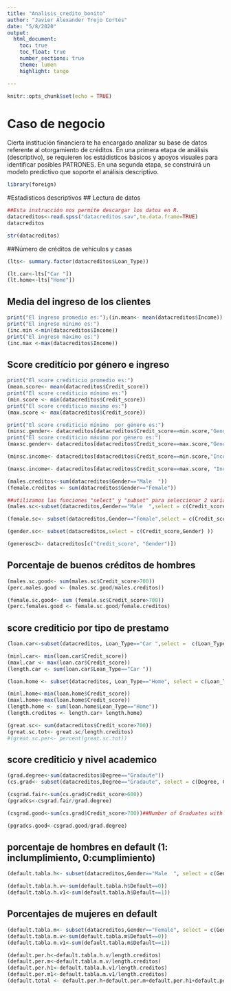 ---
title: "Analisis_credito_bonito"
author: "Javier Alexander Trejo Cortés"
date: "5/8/2020"
output: 
  html_document: 
    toc: true
    toc_float: true
    number_sections: true
    theme: lumen
    highlight: tango

---

```{r setup, include=FALSE}
knitr::opts_chunk$set(echo = TRUE)
```
# Caso de negocio
Cierta institución financiera te ha encargado analizar su base de datos referente al otorgamiento de créditos. En una primera etapa de análisis (descriptivo), se requieren los estádisticos básicos y apoyos visuales para identificar posibles PATRONES. En una segunda etapa, se construirá un modelo predictivo que soporte el análisis descriptivo.

```{r}
library(foreign)

```

#Estadisticos descriptivos
## Lectura de datos
```{r}
##Esta instrucción nos permite descargar los datos en R.
datacreditos<-read.spss("datacreditos.sav",to.data.frame=TRUE)
datacreditos
```

```{r}
str(datacreditos)
```


##Número de créditos de vehiculos y casas

```{r}
(lts<- summary.factor(datacreditos$Loan_Type))


```



```{r}
(lt.car<-lts["Car "])
(lt.home<-lts["Home"])
```


## Media del ingreso de los clientes 
```{r}

print("El ingreso promedio es:");(in.mean<- mean(datacreditos$Income))
print("El ingreso mínimo es:")
(inc.min <-min(datacreditos$Income))
print("El ingreso máximo es:")
(inc.max <-max(datacreditos$Income))

```


## Score creditício por género e ingreso
```{r}
print("El score crediticio promedio es:")
(mean.score<- mean(datacreditos$Credit_score))
print("El score crediticio mínimo es:")
(min.score <- min(datacreditos$Credit_score))
print("El score crediticio maximo es:")
(max.score <- max(datacreditos$Credit_score))
```
```{r}
print("El score crediticio mínimo  por género es:")
(minsc.gender<- datacreditos[datacreditos$Credit_score==min.score,"Gender"])
print("El score crediticio máximo por género es:")
(maxsc.gender<- datacreditos[datacreditos$Credit_score==max.score,"Gender"])

```
```{r}

(minsc.income<- datacreditos[datacreditos$Credit_score==min.score,"Income"])

(maxsc.income<- datacreditos[datacreditos$Credit_score==max.score, "Income"])
```


```{r}
(males.creditos<-sum(datacreditos$Gender=="Male  "))
(female.creditos <- sum(datacreditos$Gender=="Female"))
```

```{r}
##utilizamos las funciones "select" y "subset" para seleccionar 2 variables del objeto datacreditos, y crear un subgrupo con dos variables especificando a male
(males.sc<-subset(datacreditos,Gender=="Male  ",select = c(Credit_score, Gender) ))
```


```{r}
(female.sc<- subset(datacreditos,Gender=="Female",select = c(Credit_score, Gender)))
```



```{r}
(gender.sc<- subset(datacreditos,select = c(Credit_score,Gender) ))
```



```{r}
(generosc2<- datacreditos[c("Credit_score", "Gender")])
```




## Porcentaje de buenos créditos de hombres 

```{r}

(males.sc.good<- sum(males.sc$Credit_score>700))
(perc.males.good <- (males.sc.good/males.creditos))
```

```{r}
(female.sc.good<- sum (female.sc$Credit_score>700))
(perc.females.good <- female.sc.good/female.creditos)
```

## score crediticio por tipo de prestamo
```{r}
(loan.car<-subset(datacreditos, Loan_Type=="Car ",select =  c(Loan_Type,Credit_score)) )

```

```{r}
(minl.car<- min(loan.car$Credit_score))
(maxl.car <- max(loan.car$Credit_score))
(length.car <- sum(loan.car$Loan_Type=="Car "))
```


```{r}

(loan.home <- subset(datacreditos, Loan_Type=="Home", select = c(Loan_Type,Credit_score)))
```

```{r}
(minl.home<-min(loan.home$Credit_score))
(maxl.home<-max(loan.home$Credit_score))
(length.home <- sum(loan.home$Loan_Type=="Home"))
(length.creditos <- length.car+ length.home)

```

```{r}
(great.sc<- sum(datacreditos$Credit_score>700))
(great.sc.tot<- great.sc/length.creditos)
#(great.sc.per<- percent(great.sc.tot))

```


## score crediticio y nivel academico

```{r}
(grad.degree<-sum(datacreditos$Degree=="Gradaute"))
(cs.grad<- subset(datacreditos,Degree=="Gradaute", select = c(Degree, Credit_score)))
```
```{r}

(csgrad.fair<-sum(cs.grad$Credit_score>600))
(pgradcs<-csgrad.fair/grad.degree)

(csgrad.good<-sum(cs.grad$Credit_score>700))##Number of Graduates with credit score > 700

(pgradcs.good<-csgrad.good/grad.degree)
```



## porcentaje de hombres en default (1: inclumplimiento, 0:cumplimiento)

```{r}
(default.tabla.h<- subset(datacreditos,Gender=="Male  ", select = c(Gender,Default)))

(default.tabla.h.v<-sum(default.tabla.h$Default==0))
(default.tabla.h.v1<-sum(default.tabla.h$Default==1))

```


## Porcentajes de mujeres en default


```{r}
(default.tabla.m<- subset(datacreditos,Gender=="Female", select = c(Gender,Default)))
(default.tabla.m.v<-sum(default.tabla.m$Default==0))
(default.tabla.m.v1<-sum(default.tabla.m$Default==1))
```

```{r}
(default.per.h<-default.tabla.h.v/length.creditos)
(default.per.m<-default.tabla.m.v/length.creditos)
(default.per.h1<-default.tabla.h.v1/length.creditos)
(default.per.m1<-default.tabla.m.v1/length.creditos)
(default.total <- default.per.h+default.per.m+default.per.h1+default.per.m1)
```
